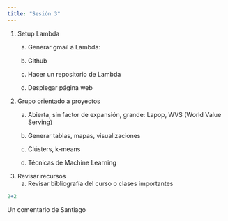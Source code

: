 ```yaml
---
title: "Sesión 3"
---
```


1.  Setup Lambda
    a.  Generar gmail a Lambda:

    b.  Github

    c.  Hacer un repositorio de Lambda

    d.  Desplegar página web
2.  Grupo orientado a proyectos
    a.  Abierta, sin factor de expansión, grande: Lapop, WVS (World Value Serving)

    b.  Generar tablas, mapas, visualizaciones

    c.  Clústers, k-means

    d.  Técnicas de Machine Learning
3.  Revisar recursos
    a.  Revisar bibliografía del curso o clases importantes

```r
2+2
```

Un comentario de Santiago
